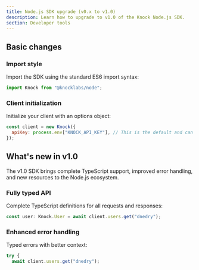 ```yaml
---
title: Node.js SDK upgrade (v0.x to v1.0)
description: Learn how to upgrade to v1.0 of the Knock Node.js SDK.
section: Developer tools
---
```


## Basic changes

### Import style

Import the SDK using the standard ES6 import syntax:

```javascript title="Importing the Knock SDK"
import Knock from "@knocklabs/node";
```

### Client initialization

Initialize your client with an options object:

```javascript title="Initializing the Knock client"
const client = new Knock({
  apiKey: process.env["KNOCK_API_KEY"], // This is the default and can be omitted
});
```

## What's new in v1.0

The v1.0 SDK brings complete TypeScript support, improved error handling, and new resources to the Node.js ecosystem.

### Fully typed API

Complete TypeScript definitions for all requests and responses:

```typescript title="Using TypeScript definitions"
const user: Knock.User = await client.users.get("dnedry");
```

### Enhanced error handling

Typed errors with better context:

```typescript title="Handling API errors with types"
try {
  await client.users.get("dnedry");
} catch (err) {
  if (err instanceof Knock.APIError) {
    console.log(err.status, err.name, err.headers);
  }
}
```

### Auto-pagination

Iterate through paginated resources automatically:

```typescript title="Auto-pagination through user list"
// Automatically fetches all pages
const allUsers = [];
for await (const user of client.users.list()) {
  allUsers.push(user);
}
```

### Request/response access

Get more control over raw responses:

```typescript title="Accessing raw response data"
const { data: user, response } = await client.users
  .get("dnedry")
  .withResponse();
console.log(response.headers.get("X-My-Header"));
```

### Configurable logging

Better debugging capabilities:

```typescript title="Configuring client logging"
const client = new Knock({
  logLevel: "debug", // Show all log messages
});
```

### Configurable timeouts and retries

Fine-tune request behavior:

```typescript title="Configuring timeouts and retries"
const client = new Knock({
  timeout: 20 * 1000, // 20 seconds
  maxRetries: 3,
});
```

### New resources

Additional resources like Audiences, Channels, and Integrations:

```typescript title="Working with audience resources"
// Working with audiences
await client.audiences.addMembers("audience-id", {
  members: ["user-1", "user-2"],
});
```

## Breaking changes

### Method naming

The `notify` method is now `workflows.trigger`. Client initialization accepts an options object instead of just the API key.

### Parameter changes

Some parameter names have changed to match the API (e.g., `cancellationKey` is now `cancellation_key`).

### Error handling

Error handling has been completely revamped with typed errors.

### Token signing

The `signUserToken` method should now be imported from `@knocklabs/node/lib/tokenSigner` if referenced directly:

```javascript title="Importing token signing utilities"
import {
  signUserToken,
  buildUserTokenGrant,
  Grants,
} from "@knocklabs/node/lib/tokenSigner";

const token = await signUserToken("user-1", {
  grants: [
    buildUserTokenGrant({ type: "tenant", id: "org_3sh72ds78" }, [
      Grants.MsTeamsChannelsRead,
    ]),
  ],
});
```

### Method naming convention changes

Several method names have changed:

- `users.getSchedules()` is now `users.listSchedules()`
- `workflows.createSchedules()` is now `schedules.create()`
- `workflows.listSchedules()` is now `schedules.list()`
- `workflows.updateSchedules()` is now `schedules.update()`
- `workflows.deleteSchedules()` is now `schedules.delete()`

### Bulk operations

Bulk operations are now organized in their own namespaces: `users.bulk.*`, `objects.bulk.*`, `schedules.bulk.*`, etc.

### Parameter changes

A `PreferenceSet` ID parameter is now required for `users.getPreferences()`.

All parameters are now in camelCase in the method signature but use snake_case in the request body. Query parameters are now passed as a separate object in most list methods:

```javascript title="Parameter style comparison"
// Old SDK
await knockClient.users.list({ page: 2, pageSize: 50 });

// New SDK
await client.users.list({ page: 2, page_size: 50 });
```

### Response handling

The new SDK returns the data directly in most cases rather than wrapped in a `data` property. Pagination is handled differently with cursor-based pagination.

## Common operations

### Triggering workflows

**Old version:**

```javascript title="Triggering workflows with the old SDK"
await knockClient.notify("dinosaurs-loose", {
  actor: "dnedry",
  recipients: ["jhammond", "agrant"],
  data: {
    type: "trex",
    priority: 1,
  },
  tenant: "jurassic-park",
  cancellationKey: triggerAlert.id,
});
```

**New version:**

```javascript title="Triggering workflows with the new SDK"
await client.workflows.trigger("dinosaurs-loose", {
  actor: "dnedry",
  recipients: ["jhammond", "agrant"],
  data: {
    type: "trex",
    priority: 1,
  },
  tenant: "jurassic-park",
  cancellation_key: triggerAlert.id,
});
```

### Identifying users

**Old version:**

```javascript title="Identifying users with the old SDK"
await client.users.identify("jhammond", {
  name: "John Hammond",
  email: "jhammond@ingen.net",
});
```

**New version:**

```javascript title="Identifying users with the new SDK"
await client.users.update("jhammond", {
  name: "John Hammond",
  email: "jhammond@ingen.net",
});
```

## Need help?

If you run into any issues during your migration, reach out to our [support team](mailto:support@knock.app) or open an issue on [GitHub](https://github.com/knocklabs/knock-node/issues).
